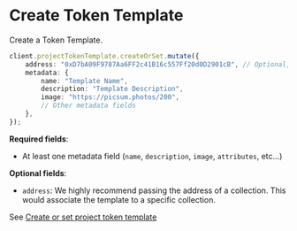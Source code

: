 # Create Token Template

Create a Token Template.

```typescript
client.projectTokenTemplate.createOrSet.mutate({
    address: "0xD7bA09F9787Aa6FF2c41B16c557Ff20d0D2901cB", // Optional, but recommended
    metadata: {
        name: "Template Name",
        description: "Template Description",
        image: "https://picsum.photos/200",
        // Other metadata fields
    },
});
```

**Required fields**:

-   At least one metadata field (`name`, `description`, `image`, `attributes`, etc...)

**Optional fields**:

-   `address`: We highly recommend passing the address of a collection. This would associate the template to a specific collection.

See [Create or set project token template](https://docs-api.owlprotocol.xyz/reference/projecttokentemplate-createorset)
